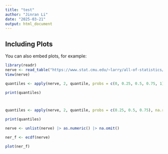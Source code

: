 ```yaml
---
title: "test"
author: "Jinran Li"
date: "2025-03-21"
output: html_document
---
```




## Including Plots

You can also embed plots, for example:

```r

library(readr)
nerve <- read_table("https://www.stat.cmu.edu/~larry/all-of-statistics/=data/nerve.dat", col_names = FALSE)
View(nerve)
```
```r

quantiles <- apply(nerve, 2, quantile, probs = c(0, 0.25, 0.5, 0.75, 1), na.rm = TRUE)

print(quantiles)




```

```r
quantiles <- apply(nerve, 2, quantile, probs = c(0.25, 0.5, 0.75), na.rm = TRUE)

print(quantiles)
```
```r
nerve <- unlist(nerve) |> as.numeric() |> na.omit()

ner_f <- ecdf(nerve)

plot(ner_f)
```



